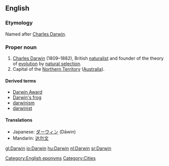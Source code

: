 ==English==
{{wikipedia}}

===Etymology===
Named after [[w:Charles Darwin|Charles Darwin]].

===Proper noun===
{{en-proper noun}}

# [[w:Charles Darwin|Charles Darwin]] (1809–1882), British [[naturalist]] and founder of the theory of [[evolution]] by [[natural selection]].
# Capital of the [[Northern Territory]] ([[Australia]]).

====Derived terms====
* [[Darwin Award]]
*[[Darwin's frog]]
* [[darwinism]]
* [[darwinist]]

====Translations====
* Japanese: [[ダーウィン]] (Dāwin)
* Mandarin: [[达尔文]]

[[Category:English eponyms]]
[[Category:Cities]]

[[gl:Darwin]]
[[io:Darwin]]
[[hu:Darwin]]
[[nl:Darwin]]
[[sr:Darwin]]